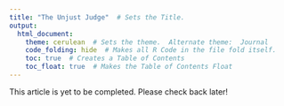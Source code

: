 ```yaml
---
title: "The Unjust Judge"  # Sets the Title.
output: 
  html_document:
    theme: cerulean  # Sets the theme.  Alternate theme:  Journal
    code_folding: hide  # Makes all R Code in the file fold itself.
    toc: true  # Creates a Table of Contents
    toc_float: true  # Makes the Table of Contents Float
---
```


This article is yet to be completed.
Please check back later!